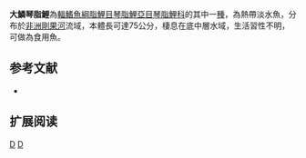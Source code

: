 {{Speciesbox 
| genus = Citharidium
| species = macrolepis 
| status = LC
| status_system = IUCN3.1
| authority =  [[Boulenger|Boulenger]], 1899
| synonyms = 
}}
'''大鱗琴脂鯉'''為[[輻鰭魚綱|輻鰭魚綱]][[脂鯉目|脂鯉目]][[琴脂鯉亞目|琴脂鯉亞目]][[琴脂鯉科|琴脂鯉科]]的其中一[[種|種]]，為熱帶淡水魚，分布於[[非洲|非洲]][[剛果河|剛果河]]流域，本體長可達75公分，棲息在底中層水域，生活習性不明，可做為食用魚。

==参考文献==
{{refbegin}}
*{{FishBase_species|genus=Citharidium|species=macrolepis|year=2014|month=1}}
{{refend}}

== 扩展阅读 ==
{{refbegin}}
{{wikispecies-inline|Citharidium macrolepis|大鱗琴脂鯉}}
{{refend}}
{{Taxonbar}}

[[Category:食用魚|D]]
[[Category:脊鱗琴脂鯉屬|D]]
